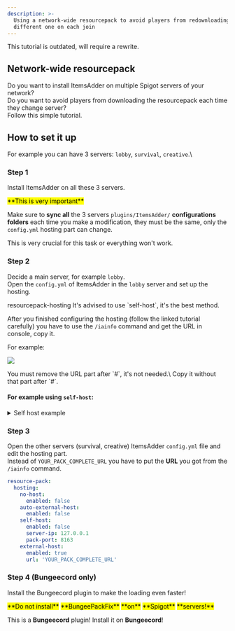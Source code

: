 ```yaml
---
description: >-
  Using a network-wide resourcepack to avoid players from redownloading a
  different one on each join
---
```


<Warning>
This tutorial is outdated, will require a rewrite.
</Warning>


## Network-wide resourcepack

Do you want to install ItemsAdder on multiple Spigot servers of your network?\
Do you want to avoid players from downloading the resourcepack each time they change server?\
Follow this simple tutorial.

## How to set it up

For example you can have 3 servers: `lobby`, `survival`, `creative`.\\

### Step 1

Install ItemsAdder on all these 3 servers.


<Warning>
<mark>**This is very important**</mark>

Make sure to **sync all** the 3 servers `plugins/ItemsAdder/` **configurations folders** each time you make a modification, they must be the same, only the `config.yml` hosting part can change.

This is very crucial for this task or everything won't work.
</Warning>


### Step 2

Decide a main server, for example `lobby`.\
Open the `config.yml` of ItemsAdder in the `lobby` server and set up the hosting.


<Card title="resourcepack-hosting" icon="text" href="/plugin-usage/resourcepack-hosting/">
resourcepack-hosting
</Card>



<Note>
It's advised to use `self-host`, it's the best method.
</Note>


After you finished configuring the hosting (follow the linked tutorial carefully) you have to use the `/iainfo` command and get the URL in console, copy it.

For example:

![](</assets/images/image (87).png>)


<Warning>
You must remove the URL part after `#`, it's not needed.\
Copy it without that part after `#`.
</Warning>


#### For example using `self-host`:

<details>

<summary>Self host example</summary>


```yaml config.yml lines icon="yaml"
resource-pack:
  hosting:
    no-host:
      enabled: false
    auto-external-host:
      enabled: false
    self-host:
      enabled: true
      server-ip: YOUR_SERVER_IP_HERE
      pack-port: 8163
    external-host:
      enabled: false
      url: ''
```


Run `/iazip` to generate the resourcepack.

</details>

### Step 3

Open the other servers (survival, creative) ItemsAdder `config.yml` file and edit the hosting part.\
Instead of `YOUR_PACK_COMPLETE_URL` you have to put the **URL** you got from the `/iainfo` command.


```yaml config.yml lines icon="yaml"
resource-pack:
  hosting:
    no-host:
      enabled: false
    auto-external-host:
      enabled: false
    self-host:
      enabled: false
      server-ip: 127.0.0.1
      pack-port: 8163
    external-host:
      enabled: true
      url: 'YOUR_PACK_COMPLETE_URL'
```


### Step 4 (Bungeecord only)

Install the Bungeecord plugin to make the loading even faster!


<Card title="96794" icon="link" href="https://www.spigotmc.org/resources/96794"></Card>



<Warning>
<mark>**Do not install**</mark> <mark>**BungeePackFix**</mark> <mark>**on**</mark> <mark>**Spigot**</mark> <mark>**servers!**</mark>

This is a **Bungeecord** plugin! Install it on **Bungeecord**!
</Warning>

